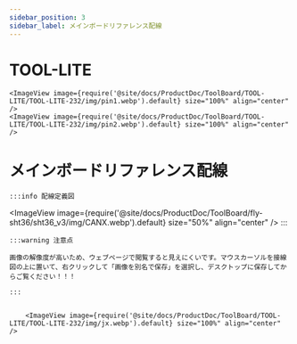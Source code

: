 ```yaml
---
sidebar_position: 3
sidebar_label: メインボードリファレンス配線
---
```


# TOOL-LITE

    <ImageView image={require('@site/docs/ProductDoc/ToolBoard/TOOL-LITE/TOOL-LITE-232/img/pin1.webp').default} size="100%" align="center" />
    <ImageView image={require('@site/docs/ProductDoc/ToolBoard/TOOL-LITE/TOOL-LITE-232/img/pin2.webp').default} size="100%" align="center" />


# メインボードリファレンス配線
    :::info 配線定義図
<ImageView image={require('@site/docs/ProductDoc/ToolBoard/fly-sht36/sht36_v3/img/CANX.webp').default} size="50%" align="center" />
    :::

    :::warning 注意点

    画像の解像度が高いため、ウェブページで閲覧すると見えにくいです。マウスカーソルを接線図の上に置いて、右クリックして「画像を別名で保存」を選択し、デスクトップに保存してからご覧ください！！！

    :::


        <ImageView image={require('@site/docs/ProductDoc/ToolBoard/TOOL-LITE/TOOL-LITE-232/img/jx.webp').default} size="100%" align="center" />
